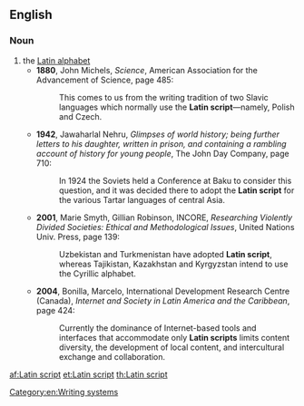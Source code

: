 ==English==

===Noun===
{{en-noun|~}}

# the [[Latin alphabet]]
#* '''1880''', John Michels, ''Science'', American Association for the Advancement of Science, page 485:
#*: This comes to us from the writing tradition of two Slavic languages which normally use the '''Latin script'''—namely, Polish and Czech.
#* '''1942''', Jawaharlal Nehru, ''Glimpses of world history; being further letters to his daughter, written in prison, and containing a rambling account of history for young people'', The John Day Company, page 710:
#*: In 1924 the Soviets held a Conference at Baku to consider this question, and it was decided there to adopt the '''Latin script''' for the various Tartar languages of central Asia.
#* '''2001''', Marie Smyth, Gillian Robinson, INCORE, ''Researching Violently Divided Societies: Ethical and Methodological Issues'', United Nations Univ. Press, page 139:
#*: Uzbekistan and Turkmenistan have adopted '''Latin script''', whereas Tajikistan, Kazakhstan and Kyrgyzstan intend to use the Cyrillic alphabet.
#* '''2004''', Bonilla, Marcelo, International Development Research Centre (Canada), ''Internet and Society in Latin America and the Caribbean'', page 424:
#*: Currently the dominance of Internet-based tools and interfaces that accommodate only '''Latin scripts''' limits content diversity, the development of local content, and intercultural exchange and collaboration.

[[Category:en:Writing systems]]

[[af:Latin script]]
[[et:Latin script]]
[[th:Latin script]]